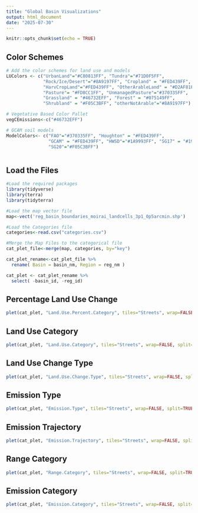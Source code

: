 ---
title: "Global Basin Visualizations"
output: html_document
date: "2025-07-30"
---

```{r setup, include=FALSE}
knitr::opts_chunk$set(echo = TRUE)
```

## Color Schemes

```{r}
# Add the color schemes for land use and models
LUColors <- c("UrbanLand"="#C80813FF", "Tundra"="#71D0F5FF", 
              "Rock/Ice/Desert"="#8A9197FF", "Cropland" = "#FED439FF",
              "HarvCropLand"="#FED439FF", "OtherArableLand" = "#D2AF81FF", 
              "Pasture"= "#FD8CC1FF", "UnmanagedPasture"="#370335FF", 
              "Grassland" = "#46732EFF", "Forest" = "#075149FF", 
              "Shrubland" = "#F05C3BFF", "otherNotArable"="#8A9197FF")

# Vegetative Based Color Pallet
vegCEmissions<-c("#46732EFF")

# GCAM soil models
ModelColors<- c("FAO"="#370335FF", "Houghton" = "#FED439FF", 
                "GCAM" = "#FED439FF", "HWSD"="#1A9993FF", "SG17" = "#197EC0FF",
                "SG20"="#F05C3BFF")



```

## Load the Files

```{r}
#Load the required packages
library(tidyverse)
library(terra)
library(tidyterra)

#Load the map vector file 
map<-vect('reg_basin_boundaries_moirai_landcells_3p1_0p5arcmin.shp')

#Load the Categories file
categories<-read.csv("categories.csv")

```

```{r}
#Merge the Map Files to the categorical file
cat_plet_file<-merge(map, categories, by="key") 

cat_plet_rename<-cat_plet_file %>%
  rename( Basin = basin_nm, Region = reg_nm ) 

cat_plet <- cat_plet_rename %>%
  select( -basin_id, -reg_id)
```

## Percentage Land Use Change

```{r}

plet(cat_plet, "Land.Use.Percent.Category", tiles="Streets", wrap=FALSE, split=TRUE)

```

## Land Use Category 

```{r}

plet(cat_plet, "Land.Use.Category", tiles="Streets", wrap=FALSE, split=TRUE)
```

## Land Use Change Type

```{r}

plet(cat_plet, "Land.Use.Change.Type", tiles="Streets", wrap=FALSE, split=TRUE)

```

## Emission Type

```{r}

plet(cat_plet, "Emission.Type", tiles="Streets", wrap=FALSE, split=TRUE)

```

## Emission Trajectory

```{r}

plet(cat_plet, "Emission.Trajectory", tiles="Streets", wrap=FALSE, split=TRUE)

```

## Range Category

```{r}

plet(cat_plet, "Range.Category", tiles="Streets", wrap=FALSE, split=TRUE)

```

## Emission Category

```{r}

plet(cat_plet, "Emission.Category", tiles="Streets", wrap=FALSE, split=TRUE)

```

